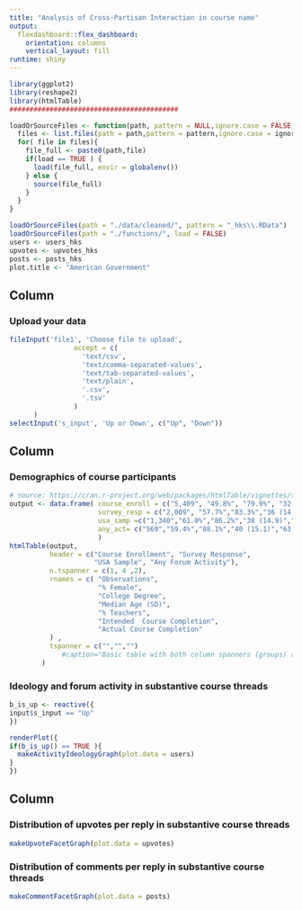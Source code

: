 ```yaml
---
title: "Analysis of Cross-Partisan Interaction in course name"
output: 
  flexdashboard::flex_dashboard:
    orientation: columns
    vertical_layout: fill
runtime: shiny
---
```


```r
library(ggplot2)
library(reshape2)
library(htmlTable)
##########################################

loadOrSourceFiles <- function(path, pattern = NULL,ignore.case = FALSE, load = TRUE ){
  files <- list.files(path = path,pattern = pattern,ignore.case = ignore.case)
  for( file in files){
    file_full <- paste0(path,file)
    if(load == TRUE ) {
      load(file_full, envir = globalenv())
    } else {
      source(file_full)
    }
  }
}

loadOrSourceFiles(path = "./data/cleaned/", pattern = "_hks\\.RData")
loadOrSourceFiles(path = "./functions/", load = FALSE)
users <- users_hks
upvotes <- upvotes_hks
posts <- posts_hks
plot.title <- "American Government"
```
Column {.sidebar}
-----------------------------------------------------------------------
### **Upload your data**
```r
fileInput('file1', 'Choose file to upload',
                accept = c(
                  'text/csv',
                  'text/comma-separated-values',
                  'text/tab-separated-values',
                  'text/plain',
                  '.csv',
                  '.tsv'
                )
      )
selectInput('s_input', 'Up or Down', c("Up", "Down"))

```

Column {.tabset}
-----------------------------------------------------------------------
### **Demographics of course participants**

```r
# source: https://cran.r-project.org/web/packages/htmlTable/vignettes/tables.html
output <- data.frame( course_enroll = c("5,409", "49.8%", "79.9%", "32 (14.2)", "", "", "14.3%") ,
                      survey_resp = c("2,009", "57.7%","83.3%","36 (14.5)","52.9%","57.2%","31.8%"),
                      usa_samp =c("1,340","61.0%","86.2%","38 (14.9)","57.7%","56.0%","32.7%"),
                      any_act= c("569","59.4%","88.1%","40 (15.1)","63.4%","75.4%","61.0%")
                      )
htmlTable(output,
          header = c("Course Enrollment", "Survey Response", 
                     "USA Sample", "Any Forum Activity"), 
          n.tspanner = c(1, 4 ,2), 
          rnames = c( "Observations",
                      "% Female",
                      "College Degree",
                      "Median Age (SD)",
                      "% Teachers",
                      "Intended  Course Completion",
                      "Actual Course Completion"
          ) ,
          tspanner = c("","","")
             #caption="Basic table with both column spanners (groups) and row groups",
        )
```

### **Ideology and forum activity in substantive course threads**

```r
b_is_up <- reactive({
input$s_input == "Up"
})

renderPlot({
if(b_is_up() == TRUE ){
  makeActivityIdeologyGraph(plot.data = users)  
}
})
```


Column
-----------------------------------------------------------------------

### **Distribution of upvotes per reply in substantive course threads**

```r
makeUpvoteFacetGraph(plot.data = upvotes)

```

### **Distribution of comments per reply in substantive course threads**

```r
makeCommentFacetGraph(plot.data = posts)
```

